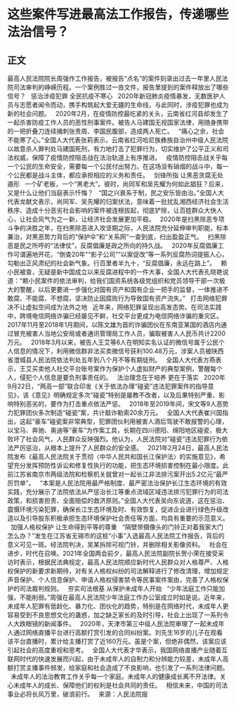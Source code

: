 # 这些案件写进最高法工作报告，传递哪些法治信号？
## 正文
最高人民法院院长周强作工作报告，被报告“点名”的案件刻录出过去一年里人民法院司法审判的峥嵘历程。一个案例胜过一沓文件，报告里提到的案件释放出了哪些信号？
 
惩治涉疫犯罪
全民抗疫不寒心
 
2020年新冠肺炎疫情暴发，无数医护人员与志愿者闻令而动，携手构筑起大爱无疆的生命线，与此同时，涉疫犯罪也成为新的社会问题。
 
2020年2月，在疫情防控最吃紧的关头，云南省红河县却发生了一起杀害防疫工作人员的恶性刑事案件。被告人马建国无视国家法律，用随身携带的一把折叠刀连续捅刺张贵周、李国民腹部，造成两人死亡。
 
“痛心之余，社会不能寒了心。”全国人大代表张莉表示，云南省红河哈尼族彝族自治州中级人民法院以故意杀人罪判处马建国死刑，有力地打击了犯罪行为，切实维护了公平正义和司法权威，保障了疫情防控阻击战在法治轨道上有序推进。
 
疫情防控阻击战关乎每一个公民的生命安全，需要每一个公民付出努力。在这场没有硝烟的战斗中，每一个公民都是战斗主体，都应承担相应的义务和责任。
 
剑锋所指
让黑恶贪腐无处遁形
 
一个矿老板，一个“黑老大”。彼时，尚同军和吴先耀为何如此猖狂？后来，又是什么让他们当庭表示忏悔？
 
“国之兴衰系于制，民之安乐皆由治。”全国人大代表龙献文表示，尚同军、吴先耀的归案伏法，意味着一批扰乱湘西经济社会生活秩序、造成十分恶劣社会影响的案件被连根拔起，彻底铲除，让百姓群众大快人心，让社会风气为之一新，让经济社会发展更加平稳。
 
2020年是扫黑除恶专项斗争的决胜之年，在扫黑除恶进入攻坚期之际，人民法院充分延伸审判职能，标本兼治，对黑恶势力背后的“保护伞”和“关系网”一查到底，扫出盈盈正气。
 
扫黑除恶是民之所呼的“法律仗”，反腐倡廉是政之所向的持久战。
 
2020年反腐倡廉工作可谓遍地开花，“倒查20年”“影子公司”“以案促改”等一系列反腐热词提振人心，勾勒出正风肃纪的社会新气象。行百里者半九十，“反腐倡廉，永远在路上”。
 
赖小民被查，无疑是新中国成立以来反腐进程中的一件大事，全国人大代表孔晓艳说道：“赖小民案件的依法审判，给我们国资系统各级党组织和党员领导干部一次极大的警醒，以后更要进一步强化对国有资产和国有企业一把手的监督，一体推进不敢腐、不能腐、不想腐，坚决防止因腐败行为导致国有资产流失。”
 
打击网络犯罪
决不让虚拟空间成为法外之地
 
近年来，网络犯罪呈现出高发态势。在司法实践中，跨境电信网络诈骗已经屡见不鲜，社交平台更成为电信网络诈骗的重灾区。
 
2017年11月至2018年1月期间，以陈文雄为首的诈骗团伙在东南亚某国的酒店内通过冒充被害人当地公安局或者通讯管理局工作人员，骗取被害人人民币共计2200万元。
 
2018年3月以来，被告人王艾等6人在明知实名认证的微信号属于公民个人信息的情况下，利用微信群非法买卖微信号获利100.48万元，涉案人员被陕西省澄城县人民法院依法判处五年到八个月不等有期徒刑。
 
全国人大代表方燕表示，王艾买卖他人社交平台账号案作为保护个人虚拟财产的典型案例，警醒每个人，侵犯个人信息是要负刑事责任的。
 
法治理念在于培养
更在于落实
 
2020年9月22日，“两高一部”联合印发《关于依法办理“碰瓷”违法犯罪案件的指导意见》，该《意见》明确规定多次“碰瓷”特别是屡教不改者，以及后果特别严重、影响特别恶劣的，要作为打击重点依法严惩。
 
2018年至2019年间，宋文等9人恶势力犯罪团伙多次制造“碰瓷”案，共计敲诈勒索20余万元。
 
全国人大代表崔兴国指出，这起“豪车”碰瓷案非常典型，犯罪团伙利用被害人酒后驾驶不敢报警的心理，以宝马、奔驰、奥迪等“豪车”为作案工具，长期在四川德阳、绵阳地区碰瓷，极大败坏了社会风气，人民群众反映强烈。他认为，人民法院对“碰瓷”违法犯罪行为依法严厉惩治，从根本上提升了人民群众的安全感。
 
2021年2月24日，最高人民法院发布《最高人民法院关于贯彻〈中华人民共和国长江保护法〉的实施意见》，希望充分发挥预防性诉讼和修复性执行的功能，把生态环境损害控制在最小限度。此前江苏省南京市两级法院和检察机关就曾对一起长江非法排污案开出5.2亿元“最严厉罚单”。
 
“本案是人民法院用最严格制度、最严密法治保护长江生态环境的有效实践，充分展示了法院依法从严惩治长江等重点流域区域违法排污犯罪行为的司法政策，和损害担责、全面赔偿的救济原则。”全国人大代表吴向东说道，这在惩治、震慑环境污染犯罪，确保长江生态环境及时、有效恢复，促进企业进行绿色升级改造以及引导股东积极承担生态环境保护社会责任等方面，均具有重要的示范意义。
 
加强人格权保护
让生命得到平等的尊重
 
“隔壁带摄像头的门铃正对着我家大门怎么办？”发生在江苏省无锡市的这桩“小事”入选最高人民法院工作报告，背后的意义可见一斑。经法院判决，吴某拆除可视门铃，并删除相关影像资料。
 
社会在进步，时代在召唤。2021年全国两会前夕，最高人民法院副院长贺小荣在接受采访时表示，根据民法典规定，最高人民法院顺应新时代人民群众对人格尊严、人格权保护的新要求新期待，对有关人格权纠纷的司法解释进行了修改清理，增加规定声音保护、个人信息保护、申请人格权侵害禁令等民事案件案由，完善了人格权保护的司法裁判规则。
 
夯实司法根基
从保护未成年人开始
 
“少年法庭工作只能加强，不能削弱。”周强在最高人民法院少年法庭工作办公室成立时如是说。近年来，未成年人犯罪有低龄化、暴力化、团伙化的趋势，特别是在网络时代，未成年人更容易受到不良思想文化的蛊惑，加之缺乏家长的及时引导，社会上出现了一系列令人大跌眼镜的新闻事件。
 
2020年，天津市第三中级人民法院审理了一起未成年人通过网络直播平台进行高额打赏引发的合同纠纷案。刘先生16岁的儿子在观看该平台直播时，累计给主播打赏了近160万元。虽是个案，但绝非偶然，该案应该引起社会的高度重视和思考。
 
全国人大代表才华表示，我国网络直播产业随着互联网时代的快速发展而兴起，由于未成年人的自制力和分辨能力较差，未成年人高额打赏主播事件频发，给家庭和社会造成了不良影响，也引发了一系列法律问题。
 
未成年人的法治教育工作关乎每一个家庭。未成年人的健康成长离不开法律。关心未成年人的成长、保障他们的权利是社会共同的责任。
 
相信未来，中国的司法事业必将长风万里，破浪前行。
 
来源：人民法院报
